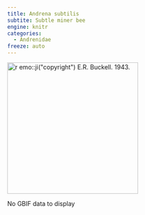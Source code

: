 ```yaml
---
title: Andrena subtilis
subtite: Subtle miner bee
engine: knitr
categories:
  - Andrenidae
freeze: auto
---
```

[![`r emo::ji("copyright")` E.R. Buckell. 1943.](/files/no_bee.png){height=300}](https://www.zoology.ubc.ca/entomology/main/Hymenoptera/Andrenidae/Andrena%20subtilis%20(3lateral).jpg)

No GBIF data to display
